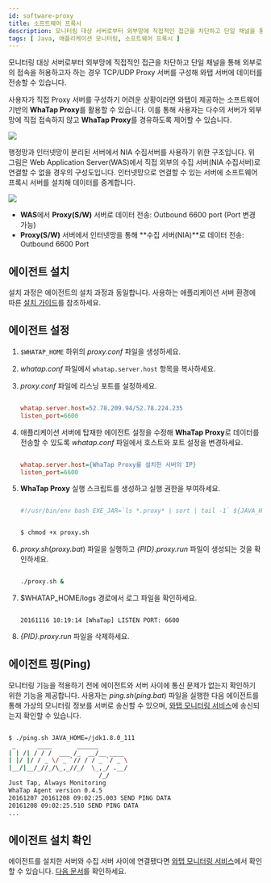 ```yaml
---
id: software-proxy
title: 소프트웨어 프록시
description: 모니터링 대상 서버로부터 외부망에 직접적인 접근을 차단하고 단일 채널을 통해 외부 접속을 허용할 수 있습니다.
tags: [ Java, 애플리케이션 모니터링, 소프트웨어 프록시 ]
---
```


모니터링 대상 서버로부터 외부망에 직접적인 접근을 차단하고 단일 채널을 통해 외부로의 접속을 허용하고자 하는 경우 TCP/UDP Proxy
서버를 구성해 와탭 서버에 데이터를 전송할 수 있습니다.

사용자가 직접 Proxy 서버를 구성하기 어려운 상황이라면 와탭이 제공하는 소프트웨어 기반의 **WhaTap Proxy**를 활용할 수 있습니다. 
이를 통해 사용자는 다수의 서버가 외부망에 직접 접속하지 않고 **WhaTap Proxy**를 경유하도록 제어할 수 있습니다.

![](/img/agent_proxy_01.png)

행정망과 인터넷망이 분리된 서버에서 NIA 수집서버를 사용하기 위한 구조입니다. 위 그림은 Web Application Server(WAS)에서 직접 외부의 수집 서버(NIA 수집서버)로 연결할 수 없을 경우의 구성도입니다. 인터넷망으로 연결할 수 있는 서버에 소프트웨어 프록시 서버를 설치해 데이터를 중계합니다.

![](/img/agent_proxy_02.png)

* **WAS**에서 **Proxy(S/W)** 서버로 데이터 전송: Outbound 6600 port (Port 변경 가능)
* **Proxy(S/W)** 서버에서 인터넷망을 통해 **수집 서버(NIA)**로 데이터 전송: Outbound 6600 Port

## 에이전트 설치

설치 과정은 에이전트의 설치 과정과 동일합니다. 사용하는 애플리케이션 서버 환경에 따른 [설치 가이드](install-agent#download-agent)를 참조하세요.

## 에이전트 설정

1. `$WHATAP_HOME` 하위의 *proxy.conf* 파일을 생성하세요.

1. *whatap.conf* 파일에서 `whatap.server.host` 항목을 복사하세요.

1. *proxy.conf* 파일에 리스닝 포트를 설정하세요.

    ```ini title='proxy.conf 예시'

    whatap.server.host=52.78.209.94/52.78.224.235 
    listen_port=6600

    ```

1. 애플리케이션 서버에 탑재한 에이전트 설정을 수정해 **WhaTap Proxy**로 데이터를 전송할 수 있도록 *whatap.conf* 파일에서 호스트와 포트 설정을 변경하세요.

    ```ini title='whatap.conf 예시'

    whatap.server.host={WhaTap Proxy를 설치한 서버의 IP}  
    listen_port=6600

    ```

1. **WhaTap Proxy** 실행 스크립트를 생성하고 실행 권한을 부여하세요.

    ```bash title='proxy.sh 예시 (Windows: proxy.bat)'

    #!/usr/bin/env bash EXE_JAR=`ls *.proxy* | sort | tail -1` ${JAVA_HOME}/bin/java ${JAVA_OPTS} -jar $EXE_JAR

    ```

    ```bash title='실행 권한 부여'

    $ chmod +x proxy.sh

    ```

1. *proxy.sh*(*proxy.bat*) 파일을 실행하고 *{PID}.proxy.run* 파일이 생성되는 것을 확인하세요.

    ```bash

    ./proxy.sh &

    ```

1. $WHATAP_HOME/logs 경로에서 로그 파일을 확인하세요.

    ```text

    20161116 10:19:14 [WhaTap] LISTEN PORT: 6600

    ```

1. *{PID}.proxy.run* 파일을 삭제하세요.


## 에이전트 핑(Ping)

모니터링 기능을 적용하기 전에 에이전트와 서버 사이에 통신 문제가 없는지 확인하기 위한 기능을 제공합니다. 사용자는 *ping.sh*(*ping.bat*) 파일을 실행한 다음 에이전트를 통해 가상의 모니터링 정보를 서버로 송신할 수 있으며, [와탭 모니터링 서비스](https://service.whatap.io)에 송신되는지 확인할 수 있습니다.

```bash title='ping.sh (Windows: ping.bat)'

$ ./ping.sh JAVA_HOME=/jdk1.8.0_111 
 _      ____       ______
| | /| / / /  ___ /_  __/__ ____
| |/ |/ / _ \/ _ `// / / _ `/ _ \
|__/|__/_//_/\_,_//_/  \_,_/ .__/
                         /_/
Just Tap, Always Monitoring 
WhaTap Agent version 0.4.5 
20161207 20161208 09:02:25.003 SEND PING DATA 
20161208 09:02:25.510 SEND PING DATA 
...

```

## 에이전트 설치 확인

에이전트를 설치한 서버와 수집 서버 사이에 연결됐다면 [와탭 모니터링 서비스](https://service.whatap.io)에서 확인할 수 있습니다. [다음 문서](install-check)를 확인하세요.